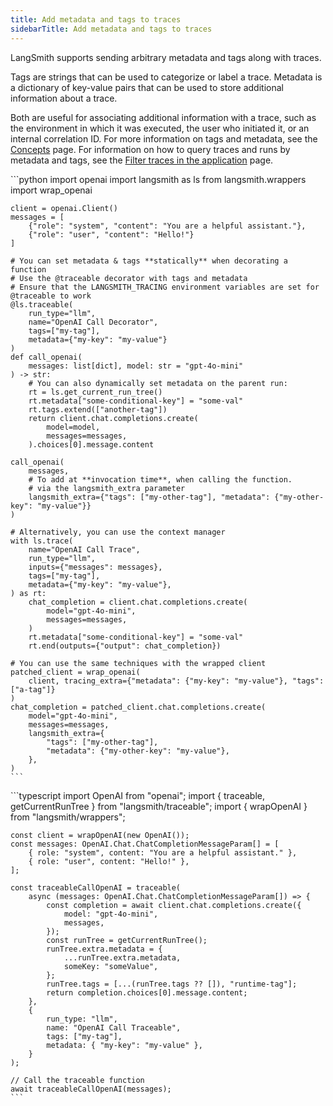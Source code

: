 ```yaml
---
title: Add metadata and tags to traces
sidebarTitle: Add metadata and tags to traces
---
```


LangSmith supports sending arbitrary metadata and tags along with traces.

Tags are strings that can be used to categorize or label a trace. Metadata is a dictionary of key-value pairs that can be used to store additional information about a trace.

Both are useful for associating additional information with a trace, such as the environment in which it was executed, the user who initiated it, or an internal correlation ID. For more information on tags and metadata, see the [Concepts](/langsmith/observability-overview#tags) page. For information on how to query traces and runs by metadata and tags, see the [Filter traces in the application](/langsmith/filter-traces-in-application) page.

<Tabs>
  <Tab title="Python">
    ```python
    import openai
    import langsmith as ls
    from langsmith.wrappers import wrap_openai

    client = openai.Client()
    messages = [
        {"role": "system", "content": "You are a helpful assistant."},
        {"role": "user", "content": "Hello!"}
    ]

    # You can set metadata & tags **statically** when decorating a function
    # Use the @traceable decorator with tags and metadata
    # Ensure that the LANGSMITH_TRACING environment variables are set for @traceable to work
    @ls.traceable(
        run_type="llm",
        name="OpenAI Call Decorator",
        tags=["my-tag"],
        metadata={"my-key": "my-value"}
    )
    def call_openai(
        messages: list[dict], model: str = "gpt-4o-mini"
    ) -> str:
        # You can also dynamically set metadata on the parent run:
        rt = ls.get_current_run_tree()
        rt.metadata["some-conditional-key"] = "some-val"
        rt.tags.extend(["another-tag"])
        return client.chat.completions.create(
            model=model,
            messages=messages,
        ).choices[0].message.content

    call_openai(
        messages,
        # To add at **invocation time**, when calling the function.
        # via the langsmith_extra parameter
        langsmith_extra={"tags": ["my-other-tag"], "metadata": {"my-other-key": "my-value"}}
    )

    # Alternatively, you can use the context manager
    with ls.trace(
        name="OpenAI Call Trace",
        run_type="llm",
        inputs={"messages": messages},
        tags=["my-tag"],
        metadata={"my-key": "my-value"},
    ) as rt:
        chat_completion = client.chat.completions.create(
            model="gpt-4o-mini",
            messages=messages,
        )
        rt.metadata["some-conditional-key"] = "some-val"
        rt.end(outputs={"output": chat_completion})

    # You can use the same techniques with the wrapped client
    patched_client = wrap_openai(
        client, tracing_extra={"metadata": {"my-key": "my-value"}, "tags": ["a-tag"]}
    )
    chat_completion = patched_client.chat.completions.create(
        model="gpt-4o-mini",
        messages=messages,
        langsmith_extra={
            "tags": ["my-other-tag"],
            "metadata": {"my-other-key": "my-value"},
        },
    )
    ```
  </Tab>
  <Tab title="TypeScript">
    ```typescript
    import OpenAI from "openai";
    import { traceable, getCurrentRunTree } from "langsmith/traceable";
    import { wrapOpenAI } from "langsmith/wrappers";

    const client = wrapOpenAI(new OpenAI());
    const messages: OpenAI.Chat.ChatCompletionMessageParam[] = [
        { role: "system", content: "You are a helpful assistant." },
        { role: "user", content: "Hello!" },
    ];

    const traceableCallOpenAI = traceable(
        async (messages: OpenAI.Chat.ChatCompletionMessageParam[]) => {
            const completion = await client.chat.completions.create({
                model: "gpt-4o-mini",
                messages,
            });
            const runTree = getCurrentRunTree();
            runTree.extra.metadata = {
                ...runTree.extra.metadata,
                someKey: "someValue",
            };
            runTree.tags = [...(runTree.tags ?? []), "runtime-tag"];
            return completion.choices[0].message.content;
        },
        {
            run_type: "llm",
            name: "OpenAI Call Traceable",
            tags: ["my-tag"],
            metadata: { "my-key": "my-value" },
        }
    );

    // Call the traceable function
    await traceableCallOpenAI(messages);
    ```
  </Tab>
</Tabs>

